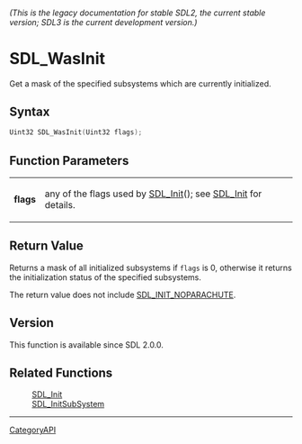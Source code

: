 ====== (This is the legacy documentation for stable SDL2, the current stable version; SDL3 is the current development version.) ======
= SDL_WasInit =

Get a mask of the specified subsystems which are currently initialized.

== Syntax ==

<syntaxhighlight lang='c'>
Uint32 SDL_WasInit(Uint32 flags);
</syntaxhighlight>

== Function Parameters ==

{|
|'''flags'''
|any of the flags used by [[SDL_Init]](); see [[SDL_Init]] for details.
|}

== Return Value ==

Returns a mask of all initialized subsystems if <code>flags</code> is 0,
otherwise it returns the initialization status of the specified subsystems.

The return value does not include [[SDL_INIT_NOPARACHUTE]].

== Version ==

This function is available since SDL 2.0.0.

== Related Functions ==

:[[SDL_Init]]
:[[SDL_InitSubSystem]]

----
[[CategoryAPI]]


